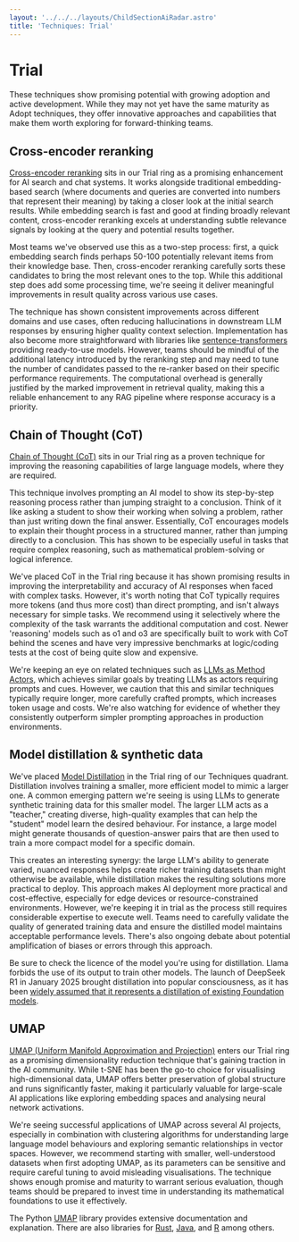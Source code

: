 ```yaml
---
layout: '../../../layouts/ChildSectionAiRadar.astro'
title: 'Techniques: Trial'
---
```


# Trial

These techniques show promising potential with growing adoption and active development. While they may not yet have the same maturity as Adopt techniques, they offer innovative approaches and capabilities that make them worth exploring for forward-thinking teams.

<div data-radar data-meta='{"label":"Cross-encoder reranking"}' />

## Cross-encoder reranking

[Cross-encoder reranking](https://sbert.net/examples/applications/retrieve_rerank/README.html) sits in our Trial ring as a promising enhancement for AI search and chat systems. It works alongside traditional embedding-based search (where documents and queries are converted into numbers that represent their meaning) by taking a closer look at the initial search results. While embedding search is fast and good at finding broadly relevant content, cross-encoder reranking excels at understanding subtle relevance signals by looking at the query and potential results together.

Most teams we've observed use this as a two-step process: first, a quick embedding search finds perhaps 50-100 potentially relevant items from their knowledge base. Then, cross-encoder reranking carefully sorts these candidates to bring the most relevant ones to the top. While this additional step does add some processing time, we're seeing it deliver meaningful improvements in result quality across various use cases.

The technique has shown consistent improvements across different domains and use cases, often reducing hallucinations in downstream LLM responses by ensuring higher quality context selection. Implementation has also become more straightforward with libraries like [sentence-transformers](https://www.sbert.net/) providing ready-to-use models. However, teams should be mindful of the additional latency introduced by the reranking step and may need to tune the number of candidates passed to the re-ranker based on their specific performance requirements. The computational overhead is generally justified by the marked improvement in retrieval quality, making this a reliable enhancement to any RAG pipeline where response accuracy is a priority.

<div data-radar data-meta='{"label":"Chain of Thought (CoT)"}' />

## Chain of Thought (CoT)

[Chain of Thought (CoT)](https://learn.microsoft.com/en-us/dotnet/ai/conceptual/chain-of-thought-prompting) sits in our Trial ring as a proven technique for improving the reasoning capabilities of large language models, where they are required.

This technique involves prompting an AI model to show its step-by-step reasoning process rather than jumping straight to a conclusion. Think of it like asking a student to show their working when solving a problem, rather than just writing down the final answer. Essentially, CoT encourages models to explain their thought process in a structured manner, rather than jumping directly to a conclusion. This has shown to be especially useful in tasks that require complex reasoning, such as mathematical problem-solving or logical inference.

We've placed CoT in the Trial ring because it has shown promising results in improving the interpretability and accuracy of AI responses when faced with complex tasks. However, it's worth noting that CoT typically requires more tokens (and thus more cost) than direct prompting, and isn't always necessary for simple tasks. We recommend using it selectively where the complexity of the task warrants the additional computation and cost. Newer 'reasoning' models such as o1 and o3 are specifically built to work with CoT behind the scenes and have very impressive benchmarks at logic/coding tests at the cost of being quite slow and expensive.

We're keeping an eye on related techniques such as [LLMs as Method Actors](https://arxiv.org/abs/2411.05778), which achieves similar goals by treating LLMs as actors requiring prompts and cues. However, we caution that this and similar techniques typically require longer, more carefully crafted prompts, which increases token usage and costs. We're also watching for evidence of whether they consistently outperform simpler prompting approaches in production environments.

<div data-radar data-meta='{"label":"Model distillation & synthetic data"}' />

## Model distillation & synthetic data

We've placed [Model Distillation](https://platform.openai.com/docs/guides/distillation/model-distillation) in the Trial ring of our Techniques quadrant. Distillation involves training a smaller, more efficient model to mimic a larger one. A common emerging pattern we're seeing is using LLMs to generate synthetic training data for this smaller model. The larger LLM acts as a "teacher," creating diverse, high-quality examples that can help the "student" model learn the desired behaviour. For instance, a large model might generate thousands of question-answer pairs that are then used to train a more compact model for a specific domain.

This creates an interesting synergy: the large LLM's ability to generate varied, nuanced responses helps create richer training datasets than might otherwise be available, while distillation makes the resulting solutions more practical to deploy. This approach makes AI deployment more practical and cost-effective, especially for edge devices or resource-constrained environments. However, we're keeping it in trial as the process still requires considerable expertise to execute well. Teams need to carefully validate the quality of generated training data and ensure the distilled model maintains acceptable performance levels. There's also ongoing debate about potential amplification of biases or errors through this approach.

Be sure to check the licence of the model you're using for distillation. Llama forbids the use of its output to train other models. The launch of DeepSeek R1 in January 2025 brought distillation into popular consciousness, as it has been [widely assumed that it represents a distillation of existing Foundation models](https://www.theguardian.com/technology/2025/jan/29/openai-chatgpt-deepseek-china-us-ai-models).

<div data-radar data-meta='{"label":"UMAP"}' />

## UMAP

[UMAP (Uniform Manifold Approximation and Projection)](https://umap-learn.readthedocs.io/en/latest/) enters our Trial ring as a promising dimensionality reduction technique that's gaining traction in the AI community. While t-SNE has been the go-to choice for visualising high-dimensional data, UMAP offers better preservation of global structure and runs significantly faster, making it particularly valuable for large-scale AI applications like exploring embedding spaces and analysing neural network activations.

We're seeing successful applications of UMAP across several AI projects, especially in combination with clustering algorithms for understanding large language model behaviours and exploring semantic relationships in vector spaces. However, we recommend starting with smaller, well-understood datasets when first adopting UMAP, as its parameters can be sensitive and require careful tuning to avoid misleading visualisations. The technique shows enough promise and maturity to warrant serious evaluation, though teams should be prepared to invest time in understanding its mathematical foundations to use it effectively.

The Python [UMAP](https://umap-learn.readthedocs.io/en/latest/basic_usage.html) library provides extensive documentation and explanation. There are also libraries for [Rust](https://github.com/eugenehp/fast-umap), [Java](https://haifengl.github.io/api/java/smile/manifold/UMAP.html), and [R](https://cran.r-project.org/web/packages/umap/vignettes/umap.html) among others.
